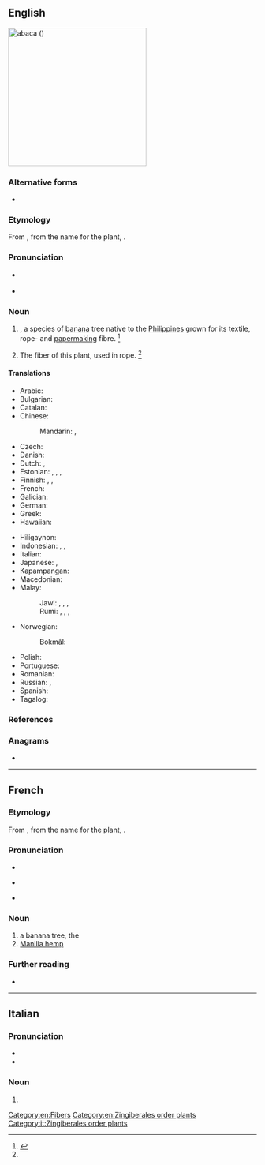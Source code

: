 {{also|abacá|abacà|abacă}}
==English==
[[File:AmCyc Manila Hemp.jpg|280px|thumb|'''abaca''' ({{taxlink|Musa textilis|species|noshow=1}})]]
{{wikipedia|Musa textilis}}
{{wikispecies|Musa textilis}}
{{wikisource1911Enc|Abaca}}

===Alternative forms===
* {{alter|en|abacá|abáca|abaka|abaká}}

===Etymology===
From {{bor|en|es|abacá}}, from the {{der|en|tl|-}} name for the plant, {{m|tl|abaka|abaká}}.

===Pronunciation===
* {{a|RP}} {{IPA|en|/ˌæb.əˈkɑ/}}
* {{a|GenAm}} {{IPA|en|/ˌæb.əˈkɑ/}}

===Noun===
{{en-noun|~}}

# {{taxlink|Musa textilis|species|noshow=1|ver=161026}}, a species of [[banana]] tree native to the [[Philippines]] grown for its textile, rope- and [[papermaking]] fibre. {{defdate|First attested in the mid 18<sup>th</sup> century.}}<ref name=SOED>{{R:SOED5|page=2}}</ref>
#: {{syn|en|Manila Hemp|Manilla hemp|textile banana}}
# {{lb|en|uncountable}} The fiber of this plant, used in rope. {{defdate|First attested in the mid 18<sup>th</sup> century.}}<ref name=SOED/>
#: {{syn|en|Manila hemp|Manilla hemp}}

====Translations====
{{trans-top|plant}}
* Arabic: {{t|ar|قِنَّب مَانِيلَا|m|tr=qinnab manilā}}
* Bulgarian: {{t|bg|абака|f}}
* Catalan: {{t+|ca|abacà|m}}
* Chinese:
*: Mandarin: {{t+|cmn|蕉麻|tr=jiāomá}}, {{t+|cmn|马尼拉麻|tr=mǎnílā má}}
* Czech: {{t+|cs|manilské konopí|n}}
* Danish: {{t+|da|abaca|c}}
* Dutch: {{t+|nl|manillahennep|m}}, {{t+|nl|abaca|m}}
* Estonian: {{t+|et|kanepbanaan}}, {{t|et|manillakanep}}, {{t|et|kiubanaan}}, {{t|et|kiudbanaan}}
* Finnish: {{t+|fi|manila}}, {{t+|fi|abaca}}, {{t+|fi|manilahamppu}}
* French: {{t+|fr|abaca|m}}
* Galician: {{t+|gl|abacá}}
* German: {{t+|de|Abaka|m}}
* Greek: {{t|el|αβάκα|f}}
* Hawaiian: {{t|haw|ʻapaka}}
{{trans-mid}}
* Hiligaynon: {{t|hil|abaka|alt=abaká}}
* Indonesian: {{t|id|pisang serat}}, {{t+|id|pisang manila}}, {{t+|id|abaka}}
* Italian: {{t+|it|abaca|f}}
* Japanese: {{t|ja|マニラ麻|tr=[[マニラアサ]], maniraasa}}, {{t|ja|マニラ糸芭蕉|tr=[[マニライトバショウ]], maniraitobashō}}
* Kapampangan: {{t|pam|abaka}}
* Macedonian: {{t|mk|а́бака|f}}
* Malay:
*: Jawi: {{t|ms|ڤيسڠ بنڠ}}, {{t|ms|ڤيسڠ مانيلا}}, {{t|ms|ڤيسڠ تالي}}, {{t|ms|اباک}}
*: Rumi: {{t|ms|pisang benang}}, {{t|ms|pisang manila}}, {{t|ms|pisang tali}}, {{t+|ms|abaka}}
* Norwegian:
*: Bokmål: {{t|nb|abaca|m}}
* Polish: {{t|pl|banan manilski|m-an}}
* Portuguese: {{t+|pt|abacá|m}}
* Romanian: {{t+|ro|abaca|f}}
* Russian: {{t|ru|тексти́льный бана́н|m}}, {{t+|ru|абака́|f}}
* Spanish: {{t+|es|abacá|m}}
* Tagalog: {{t+|tl|abaka}}
{{trans-bottom}}

{{trans-see|fiber/fibre|Manila hemp}}

===References===
<references/>

===Anagrams===
* {{anagrams|en|a=aaabc|Caaba}}

[[Category:en:Fibers]]
[[Category:en:Zingiberales order plants]]

----

==French==

===Etymology===
From {{der|fr|es|abacá}}, from the {{der|fr|tl|-}} name for the plant, {{m|tl|abaka|abaká}}.

===Pronunciation===
* {{fr-IPA}}
* {{a|Quebec}} {{fr-IPA|abâcâ}}
* {{audio|fr|Fr-abaca.ogg|Audio}}

===Noun===
{{fr-noun|m}}

# a banana tree, the {{l|en|abaca}}
# [[Manilla hemp]]
#: {{syn|fr|chanvre de Manille|tagal}}

===Further reading===
* {{R:TLFi}}

----

==Italian==

===Pronunciation===
* {{it-IPA|àbaca}}
* {{hyph|it|à|ba|ca}}

===Noun===
{{it-noun|m|-}}

# {{altform|it|abacà}}

[[Category:it:Zingiberales order plants]]